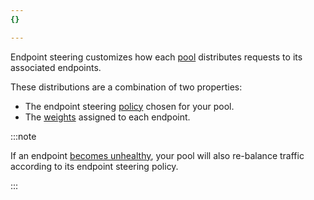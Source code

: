 ```yaml
---
{}

---
```


Endpoint steering customizes how each [pool](/load-balancing/pools/) distributes requests to its associated endpoints.

These distributions are a combination of two properties:

* The endpoint steering [policy](#policies) chosen for your pool.
* The [weights](#weights) assigned to each endpoint.

:::note


If an endpoint [becomes unhealthy](/load-balancing/understand-basics/health-details/), your pool will also re-balance traffic according to its endpoint steering policy.


:::
